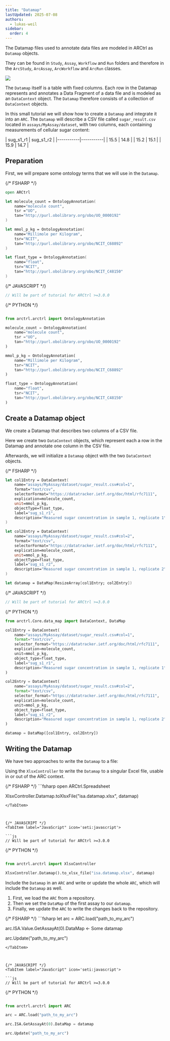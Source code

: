 ```yaml
---
title: "Datamap"
lastUpdated: 2025-07-08
authors:
  - lukas-weil
sidebar:
  order: 4
---
```



The Datamap files used to annotate data files are modeled in ARCtrl as `Datamap` objects.

They can be found in `Study`, `Assay`, `Workflow` and `Run` folders and therefore in the `ArcStudy`, `ArcAssay`, `ArcWorkflow` and `ArcRun` classes.

![](@images/arctrl/datamap.png)

The `Datamap` itself is a table with fixed columns. Each row in the Datamap represents and annotates a Data Fragment of a data file and is modeled as an `DataContext` object. The `Datamap` therefore consists of a collection of `DataContext` objects.

In this small tutorial we will show how to create a `Datamap` and integrate it into an `ARC`. The `Datamap` will describe a CSV file called `sugar_result.csv` located in `assays/MyAssay/dataset`, with two columns, each containing measurements of cellular sugar content:

<Card icon='seti:csv' title="sugar_result.csv">
| sug_s1_r1 | sug_s1_r2 |
|-----------|-----------|
| 15.5      | 14.8      |
| 15.2      | 15.1      |
| 15.9      | 14.7      |
</Card>


## Preparation

First, we will prepare some ontology terms that we will use in the `Datamap`.

<Tabs syncKey="pl">

{/* FSHARP */}
<TabItem label="FSharp" icon='seti:'>
```fsharp
open ARCtrl

let molecule_count = OntologyAnnotation(
    name="molecule count",
    tsr ="UO",
    tan="http://purl.obolibrary.org/obo/UO_0000192"
)

let mmol_p_kg = OntologyAnnotation(
    name="Millimole per Kilogram",
    tsr="NCIT",
    tan="http://purl.obolibrary.org/obo/NCIT_C68892"
)

let float_type = OntologyAnnotation(
    name="float",
    tsr="NCIT",
    tan="http://purl.obolibrary.org/obo/NCIT_C48150"
)

```
</TabItem>



{/* JAVASCRIPT */}
<TabItem label="JavaScript" icon='seti:javascript'>

```js
// Will be part of tutorial for ARCtrl >=3.0.0
```
</TabItem>


{/* PYTHON */}
<TabItem label="Python" icon='seti:python'>
```py

from arctrl.arctrl import OntologyAnnotation

molecule_count = OntologyAnnotation(
    name="molecule count",
    tsr ="UO",
    tan="http://purl.obolibrary.org/obo/UO_0000192"
)

mmol_p_kg = OntologyAnnotation(
    name="Millimole per Kilogram",
    tsr="NCIT",
    tan="http://purl.obolibrary.org/obo/NCIT_C68892"
)

float_type = OntologyAnnotation(
    name="float",
    tsr="NCIT",
    tan="http://purl.obolibrary.org/obo/NCIT_C48150"
)
```

</TabItem>
</Tabs>


## Create a Datamap object

We create a Datamap that describes two columns of a CSV file.

Here we create two `DataContext` objects, which represent each a row in the Datamap and annotate one column in the CSV file.

Afterwards, we will initialize a `Datamap` object with the two `DataContext` objects.

<Tabs syncKey="pl">

{/* FSHARP */}
<TabItem label="FSharp" icon='seti:'>
```fsharp
let col1Entry = DataContext(
    name="assays/MyAssay/dataset/sugar_result.csv#col=1",
    format="text/csv",
    selectorFormat="https://datatracker.ietf.org/doc/html/rfc7111",
    explication=molecule_count,
    unit=mmol_p_kg,
    objectType=float_type,
    label="sug_s1_r1",
    description="Measured sugar concentration in sample 1, replicate 1"
)

let col2Entry = DataContext(
    name="assays/MyAssay/dataset/sugar_result.csv#col=2",
    format="text/csv",
    selectorFormat="https://datatracker.ietf.org/doc/html/rfc7111",
    explication=molecule_count,
    unit=mmol_p_kg,
    objectType=float_type,
    label="sug_s1_r2",
    description="Measured sugar concentration in sample 1, replicate 2"
)

let datamap = DataMap(ResizeArray[col1Entry; col2Entry])
```
</TabItem>



{/* JAVASCRIPT */}
<TabItem label="JavaScript" icon='seti:javascript'>

```js
// Will be part of tutorial for ARCtrl >=3.0.0
```
</TabItem>


{/* PYTHON */}
<TabItem label="Python" icon='seti:python'>
```py
from arctrl.Core.data_map import DataContext, DataMap

col1Entry = DataContext(
    name="assays/MyAssay/dataset/sugar_result.csv#col=1",
    format="text/csv",
    selector_format="https://datatracker.ietf.org/doc/html/rfc7111",
    explication=molecule_count,
    unit=mmol_p_kg,
    object_type=float_type,
    label="sug_s1_r1",
    description="Measured sugar concentration in sample 1, replicate 1"
)

col2Entry = DataContext(
    name="assays/MyAssay/dataset/sugar_result.csv#col=2",
    format="text/csv",
    selector_format="https://datatracker.ietf.org/doc/html/rfc7111",
    explication=molecule_count,
    unit=mmol_p_kg,
    object_type=float_type,
    label="sug_s1_r2",
    description="Measured sugar concentration in sample 1, replicate 2"
)

datamap = DataMap([col1Entry, col2Entry])
```

</TabItem>
</Tabs>

## Writing the Datamap

We have two approaches to write the `Datamap` to a file:

<Card title="1. Single File">

Using the `XlsxController` to write the `Datamap` to a singular Excel file, usable in or out of the ARC context.

<Tabs syncKey="pl">
{/* FSHARP */}
<TabItem label="FSharp" icon='seti:'>
```fsharp
open ARCtrl.Spreadsheet

XlsxController.Datamap.toXlsxFile("isa.datamap.xlsx", datamap)

```
</TabItem>



{/* JAVASCRIPT */}
<TabItem label="JavaScript" icon='seti:javascript'>

```js
// Will be part of tutorial for ARCtrl >=3.0.0
```
</TabItem>


{/* PYTHON */}
<TabItem label="Python" icon='seti:python'>
```py

from arctrl.arctrl import XlsxController

XlsxController.Datamap().to_xlsx_file("isa.datamap.xlsx", datamap)

```
</TabItem>
</Tabs>

</Card>

<Card title="2. As part of an ARC">

Include the `Datamap` in an `ARC` and write or update the whole `ARC`, which will include the `Datamap` as well.

1. First, we load the `ARC` from a repository.
2. Then we set the `DataMap` of the first assay to our `datamap`.
3. Finally, we update the `ARC` to write the changes back to the repository.

<Tabs syncKey="pl">
{/* FSHARP */}
<TabItem label="FSharp" icon='seti:'>
```fsharp
let arc = ARC.load("path_to_my_arc")

arc.ISA.Value.GetAssayAt(0).DataMap <- Some datamap

arc.Update("path_to_my_arc")

```
</TabItem>



{/* JAVASCRIPT */}
<TabItem label="JavaScript" icon='seti:javascript'>

```js
// Will be part of tutorial for ARCtrl >=3.0.0
```
</TabItem>


{/* PYTHON */}
<TabItem label="Python" icon='seti:python'>
```py

from arctrl.arctrl import ARC

arc = ARC.load("path_to_my_arc")

arc.ISA.GetAssayAt(0).DataMap = datamap

arc.Update("path_to_my_arc")

```
</TabItem>
</Tabs>
</Card>